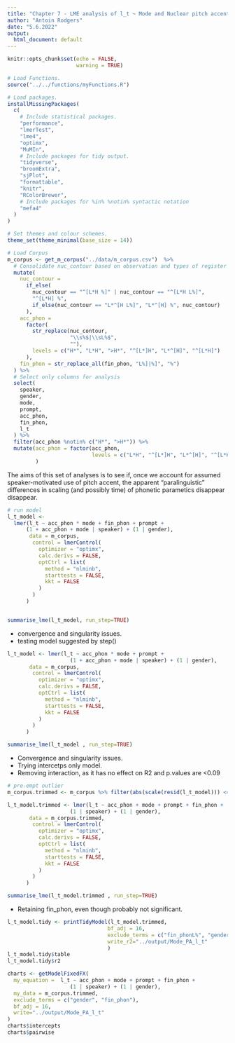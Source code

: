 ```yaml
---
title: "Chapter 7 - LME analysis of l_t ~ Mode and Nuclear pitch accents: "
author: "Antoin Rodgers"
date: "5.6.2022"
output:
  html_document: default
---
```


```r
knitr::opts_chunk$set(echo = FALSE,
                      warning = TRUE)

# Load Functions.
source("../../functions/myFunctions.R") 

# Load packages.
installMissingPackages(
  c(
    # Include statistical packages.
    "performance",
    "lmerTest",
    "lme4",
    "optimx",
    "MuMIn",
    # Include packages for tidy output.
    "tidyverse",
    "broomExtra",
    "sjPlot",
    "formattable",
    "knitr",
    "RColorBrewer",
    # Include packages for %in% %notin% syntactic notation
    "mefa4"
  )
)

# Set themes and colour schemes.
theme_set(theme_minimal(base_size = 14))

# Load Corpus
m_corpus <- get_m_corpus("../data/m_corpus.csv")  %>%
  # Consolidate nuc_contour based on observation and types of register shift.
  mutate(
    nuc_contour =
      if_else(
        nuc_contour == "^[L*H %]" | nuc_contour == "^[L*H L%]",
        "^[L*H] %",
        if_else(nuc_contour == "L*^[H L%]", "L*^[H] %", nuc_contour)
      ),
    acc_phon =
      factor(
        str_replace(nuc_contour,
                    "\\s%$|\\sL%$",
                    ""),
        levels = c("H*", "L*H", ">H*", "^[L*]H", "L*^[H]", "^[L*H]")
      ),
    fin_phon = str_replace_all(fin_phon, "L%]|%]", "%")
  ) %>%
  # Select only columns for analysis
  select(
    speaker,
    gender,
    mode,
    prompt,
    acc_phon,
    fin_phon,
    l_t
  ) %>%
  filter(acc_phon %notin% c("H*", ">H*")) %>% 
  mutate(acc_phon = factor(acc_phon,
                           levels = c("L*H", "^[L*]H", "L*^[H]", "^[L*H]"))
         )
```

The aims of this set of analyses is to see if, once we account for assumed speaker-motivated use of pitch accent, the apparent "paralinguistic" differences in scaling (and possibly time) of phonetic parametics disappear disappear.


```r


# run model
l_t_model <-
  lmer(l_t ~ acc_phon * mode + fin_phon + prompt +
      (1 + acc_phon + mode | speaker) + (1 | gender),
       data = m_corpus,
        control = lmerControl(
          optimizer = "optimx",
          calc.derivs = FALSE,
          optCtrl = list(
            method = "nlminb",
            starttests = FALSE,
            kkt = FALSE
          )
        )
      )


summarise_lme(l_t_model, run_step=TRUE)

```

-   convergence and singularity issues.
-    testing model suggested by step()


```r
l_t_model <- lmer(l_t ~ acc_phon * mode + prompt +
                    (1 + acc_phon + mode | speaker) + (1 | gender),
       data = m_corpus,
        control = lmerControl(
          optimizer = "optimx",
          calc.derivs = FALSE,
          optCtrl = list(
            method = "nlminb",
            starttests = FALSE,
            kkt = FALSE
          )
        )
      )

summarise_lme(l_t_model , run_step=TRUE)

```

-   Convergence and singularity issues.
-   Trying intercetps only model.
-   Removing interaction, as it has no effect on R2 and p.values are <0.09


```r
# pre-empt outlier
m_corpus.trimmed <- m_corpus %>% filter(abs(scale(resid(l_t_model))) <= 3.5)

l_t_model.trimmed <- lmer(l_t ~ acc_phon + mode + prompt + fin_phon +
                    (1 | speaker) + (1 | gender),
       data = m_corpus.trimmed,
        control = lmerControl(
          optimizer = "optimx",
          calc.derivs = FALSE,
          optCtrl = list(
            method = "nlminb",
            starttests = FALSE,
            kkt = FALSE
          )
        )
      )

summarise_lme(l_t_model.trimmed , run_step=TRUE)

```

-    Retaining fin_phon, even though probably not significant.

```r

l_t_model.tidy <- printTidyModel(l_t_model.trimmed,
                                bf_adj = 16,
                                exclude_terms = c("fin_phonL%", "genderM"),
                                write_r2="../output/Mode_PA_l_t"
                                )
l_t_model.tidy$table
l_t_model.tidy$r2

```

```r

charts <- getModelFixedFX(
  my_equation =  l_t ~ acc_phon + mode + prompt + fin_phon +
                    (1 | speaker) + (1 | gender),
  my_data = m_corpus.trimmed,
  exclude_terms = c("gender", "fin_phon"),
  bf_adj = 16,
  write="../output/Mode_PA_l_t"
)
charts$intercepts
charts$pairwise


```

